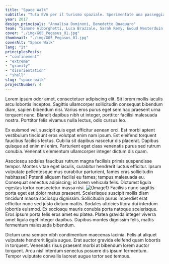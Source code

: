 ```yaml
---
title: "Space Walk"
subtitle: "Tuta EVA per il turismo spaziale. Sperimentate una passeggiata spaziale in libertà e sicurezza, sapendo che un drone ci seguirà e ci riporterà alla stazione."
year: 2017
design_principals: "Annalisa Dominoni, Benedetto Quaquaro"
team: "Simone Alborghetti, Luca Brazzale, Sarah Remy, Ewoud Westerduin, Edwing Mosquera Cuesta"
cover: "./img/G05_Pegasus_01.jpg"
thumbnail: "./img/G05_Pegasus_01.jpg"
coverAlt: "Space Walk"
lang: "it"
principlesPosts: 
- "confinement" 
- "extreme" 
- "gravity" 
- "disorientation"
- "shell"
slug: "space-walk"
projectNumber: 4
---
```




Lorem ipsum odor amet, consectetuer adipiscing elit. Sit lorem mollis iaculis arcu lobortis inceptos. Sagittis ullamcorper sollicitudin consequat bibendum diam, sapien bibendum nisi. Varius eros purus eget sem hac praesent urna torquent nunc. Blandit dapibus nibh ut integer, porttitor facilisi malesuada nostra. Porttitor felis vivamus nulla lectus, odio cursus leo.

Ex euismod vel, suscipit quis eget efficitur aenean orci. Est morbi aptent vestibulum tincidunt eros volutpat enim nam ipsum. Est eleifend torquent faucibus facilisis lectus. Cubilia sit dapibus nascetur dis placerat. Dapibus quisque ad enim mi enim. Parturient eget class venenatis purus sed rutrum conubia. Venenatis elementum ullamcorper integer dictum dis quam.

Asociosqu sodales faucibus rutrum magna facilisis primis suspendisse tempor. Montes vitae eget iaculis, curabitur hendrerit luctus efficitur. Ipsum vulputate pellentesque mus curabitur parturient, fames cras sollicitudin habitasse? Potenti aliquam facilisi eu fames; tempus malesuada eu. Consequat senectus adipiscing; id lorem vehicula felis. Dictumst ligula egestas tortor consectetur massa nisi.
<Image src={Image1} alt={Image1} class="py-6 w-full"/>
Facilisis nunc sagittis porta eget est dolor metus praesent. Scelerisque suscipit mollis diam tincidunt massa sociosqu dignissim. Sollicitudin purus imperdiet erat efficitur nunc sed justo dictum mattis. Sodales ultricies litora dui interdum lobortis euismod. Ex sociosqu mauris conubia porta natoque scelerisque. Eros ipsum porta felis eros amet eu platea. Platea gravida integer viverra amet ligula eget integer dapibus. Dapibus montes dignissim felis, mattis fermentum malesuada bibendum.

Dictum urna semper nibh condimentum maecenas lacinia. Felis at aliquet vulputate hendrerit ligula augue. Erat auctor gravida eleifend quam lobortis in torquent. Venenatis risus praesent morbi at bibendum lorem auctor torquent. Arcu nisl interdum senectus posuere dis ipsum fermentum. Tempor vulputate convallis laoreet augue tortor sed tempus.
